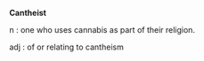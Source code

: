 '''Cantheist'''  

n : one who uses cannabis as part of their religion.

adj : of or relating to cantheism